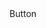
<Wrapper>
  <ExampleHeading
    links={[
      { url: 'styleguide/atoms', label: 'Atoms'},
      { url: 'styleguide/atoms/buttons', label: 'Buttons' }
    ]}>
      Button
    </ExampleHeading>
</Wrapper>